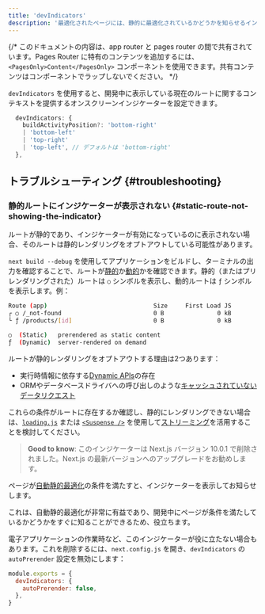 ```yaml
---
title: 'devIndicators'
description: '最適化されたページには、静的に最適化されているかどうかを知らせるインジケーターが含まれています。ここでオプトアウトできます。'
---
```


{/* このドキュメントの内容は、app router と pages router の間で共有されています。Pages Router に特有のコンテンツを追加するには、`<PagesOnly>Content</PagesOnly>` コンポーネントを使用できます。共有コンテンツはコンポーネントでラップしないでください。 */}

<AppOnly>

`devIndicators` を使用すると、開発中に表示している現在のルートに関するコンテキストを提供するオンスクリーンインジケーターを設定できます。

```ts title="Types"
  devIndicators: {
    buildActivityPosition?: 'bottom-right'
    | 'bottom-left'
    | 'top-right'
    | 'top-left', // デフォルトは 'bottom-right'
  },
```

## トラブルシューティング {#troubleshooting}

### 静的ルートにインジケーターが表示されない {#static-route-not-showing-the-indicator}

ルートが静的であり、インジケーターが有効になっているのに表示されない場合、そのルートは静的レンダリングをオプトアウトしている可能性があります。

`next build --debug` を使用してアプリケーションをビルドし、ターミナルの出力を確認することで、ルートが[静的](/docs/app/building-your-application/rendering/server-components#static-rendering-default)か[動的](/docs/app/building-your-application/rendering/server-components#dynamic-rendering)かを確認できます。静的（またはプリレンダリングされた）ルートは `○` シンボルを表示し、動的ルートは `ƒ` シンボルを表示します。例：

```bash title="Build Output"
Route (app)                              Size     First Load JS
┌ ○ /_not-found                          0 B               0 kB
└ ƒ /products/[id]                       0 B               0 kB

○  (Static)   prerendered as static content
ƒ  (Dynamic)  server-rendered on demand
```

ルートが静的レンダリングをオプトアウトする理由は2つあります：

- 実行時情報に依存する[Dynamic APIs](/docs/app/building-your-application/rendering/server-components#dynamic-apis)の存在
- ORMやデータベースドライバへの呼び出しのような[キャッシュされていないデータリクエスト](/docs/app/building-your-application/data-fetching/fetching)

これらの条件がルートに存在するか確認し、静的にレンダリングできない場合は、[`loading.js`](/docs/app/api-reference/file-conventions/loading) または [`<Suspense />`](https://react.dev/reference/react/Suspense) を使用して[ストリーミング](/docs/app/building-your-application/routing/loading-ui-and-streaming#what-is-streaming)を活用することを検討してください。

</AppOnly>

<PagesOnly>

> **Good to know**: このインジケーターは Next.js バージョン 10.0.1 で削除されました。Next.js の最新バージョンへのアップグレードをお勧めします。

ページが[自動静的最適化](https://nextjs.org/docs/canary/pages/building-your-application/rendering/automatic-static-optimization)の条件を満たすと、インジケーターを表示してお知らせします。

これは、自動静的最適化が非常に有益であり、開発中にページが条件を満たしているかどうかをすぐに知ることができるため、役立ちます。

電子アプリケーションの作業時など、このインジケーターが役に立たない場合もあります。これを削除するには、`next.config.js` を開き、`devIndicators` の `autoPrerender` 設定を無効にします：

```js title="next.config.js"
module.exports = {
  devIndicators: {
    autoPrerender: false,
  },
}
```

</PagesOnly>
